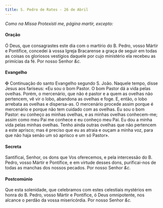 ```yaml
---
title: S. Pedro de Rates - 26 de Abril
---
```


<em>Como na Missa Protexísti me, página martir, excepto:</em>

<h4 class="text-center">Oração</h4>
<div class="container-fluid">
  <div class="row">
    <span class="text-justify"></span>
<span class="text-justify">
      Ó Deus, que consagrastes este dia com o martírio do B. Pedro, vosso Mártir
      e Pontífice, concedei à vossa Igreja Bracarense a graça de seguir em todas
      as coisas os gloriosos vestígios daquele por cujo ministério ela recebeu
      as primícias da fé. Por nosso Senhor <em>&c.</em>
    </span>
</div>

<h4 class="text-center">Evangelho</h4>
<div class="container-fluid">
  <div class="row">
    <span class="text-justify"></span>
<span class="text-justify">
      <span class="text-danger">&#10016;</span> Continuação do santo Evangelho
      segundo S. João.
    </span>
<span class="text-justify"></span>
<span class="text-justify">
      Naquele tempo, disse Jesus aos fariseus: «Eu sou o bom Pastor. O bom
      Pastor dá a vida pelas ovelhas. Porém, o mercenário, que não é pastor e a
      quem as ovelhas não pertencem, vê vir o lobo, abandona as ovelhas e foge.
      E, então, o lobo arrebata as ovelhas e dispersa-as. O mercenário procede
      assim porque é mercenário e porque não tem cuidado com as ovelhas. Eu sou
      o bom Pastor: eu conheço as minhas ovelhas, e as minhas ovelhas
      conhecem-me; assim como meu Pai me conhece e eu conheço meu Pai. Eu dou a
      minha vida pelas minhas ovelhas. Tenho ainda outras ovelhas que não
      pertencem a este aprisco; mas é preciso que eu as atraia e ouçam a minha
      voz, para que não haja senão um só aprisco e um só Pastor».
    </span>
</div>

<h4 class="text-center">Secreta</h4>
<div class="container-fluid">
  <div class="row">
    <span class="text-justify"></span>
<span class="text-justify">
      Santificai, Senhor, os dons que Vos oferecemos, e pela intercessão do B.
      Pedro, vosso Mártir e Pontífice, e em virtude desses dons, purificai-nos
      de todas as manchas dos nossos pecados. Por nosso Senhor <em>&c.</em>
    </span>
</div>

<h4 class="text-center">Postcomúnio</h4>
<div class="container-fluid">
  <div class="row">
    <span class="text-justify"></span>
<span class="text-justify">
      Que esta solenidade, que celebramos com estes celestiais mystérios em
      honra do B. Pedro, vosso Mártir e Pontífice, ó Deus omnipotente, nos
      alcance o perdão da vossa misericórdia. Por nosso Senhor <em>&c.</em>
    </span>
</div>
